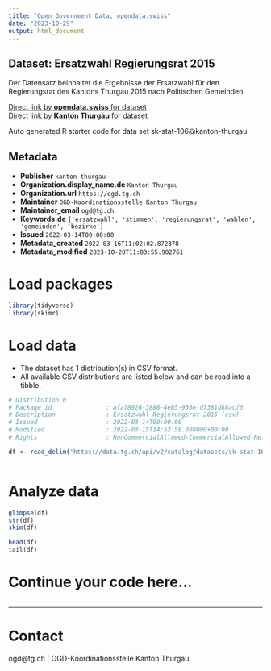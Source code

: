```yaml
---
title: "Open Government Data, opendata.swiss"
date: "2023-10-29"
output: html_document
---
```


## Dataset: Ersatzwahl Regierungsrat 2015

Der Datensatz beinhaltet die Ergebnisse der Ersatzwahl für den Regierungsrat des Kantons Thurgau 2015 nach Politischen Gemeinden.

[Direct link by **opendata.swiss** for dataset](https://opendata.swiss/de/dataset/ersatzwahl-regierungsrat-2015)<br>
[Direct link by **Kanton Thurgau** for dataset](https://data.tg.ch/explore/dataset/sk-stat-106/)

Auto generated R starter code for data set sk-stat-106@kanton-thurgau.

## Metadata

- **Publisher** `kanton-thurgau`
- **Organization.display_name.de** `Kanton Thurgau`
- **Organization.url** `https://ogd.tg.ch`
- **Maintainer** `OGD-Koordinationsstelle Kanton Thurgau`
- **Maintainer_email** `ogd@tg.ch`
- **Keywords.de** `['ersatzwahl', 'stimmen', 'regierungsrat', 'wahlen', 'gemeinden', 'bezirke']`
- **Issued** `2022-03-14T00:00:00`
- **Metadata_created** `2022-03-16T11:02:02.872378`
- **Metadata_modified** `2023-10-28T11:03:55.902761`


# Load packages

```r

library(tidyverse)
library(skimr)

```

# Load data

-   The dataset has 1 distribution(s) in CSV format.
-   All available CSV distributions are listed below and can be read into a tibble.

```r

# Distribution 0
# Package_id               : afa78926-3888-4eb5-956e-d7381d88acf6
# Description              : Ersatzwahl Regierungsrat 2015 (csv)
# Issued                   : 2022-03-14T00:00:00
# Modified                 : 2022-03-15T14:53:58.388000+00:00
# Rights                   : NonCommercialAllowed-CommercialAllowed-ReferenceRequired

df <- read_delim('https://data.tg.ch/api/v2/catalog/datasets/sk-stat-106/exports/csv')



```

# Analyze data

```r

glimpse(df)
str(df)
skim(df)

head(df)
tail(df)

```

# Continue your code here...

```r

```

------------------------------------------------------------------------

# Contact

ogd@tg.ch | OGD-Koordinationsstelle Kanton Thurgau
